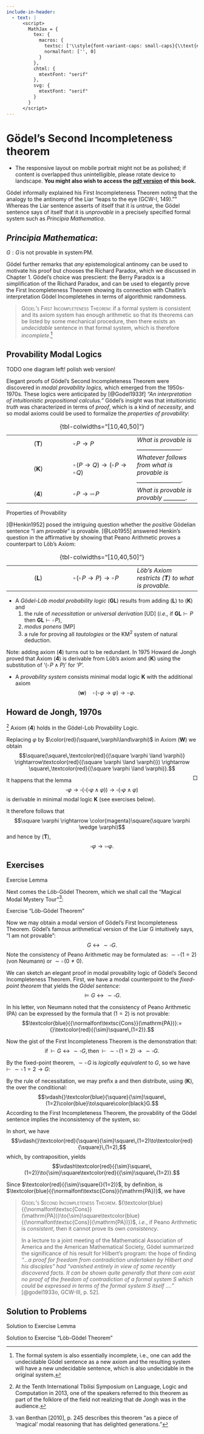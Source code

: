 ```yaml
---
include-in-header:
  - text: |
      <script>
        MathJax = {
          tex: {
            macros: {
              textsc: ['\\style{font-variant-caps: small-caps}{\\text{#1}}\\,', 1],
              normalfont: ['', 0]
            }
          },
          chtml: {
            mtextFont: "serif"
          },
          svg: {
            mtextFont: "serif"
          }
        }
      </script>
---
```


\raggedbottom

# Gödel’s Second Incompleteness theorem

:::: {.content-visible when-format="html"}
::: {.wabullet .aside}
- The responsive layout on mobile portrait might not be as polished; if content is overlapped thus unintelligible, please rotate device to landscape. **You might also wish to access the [pdf version](/gb.pdf) of this book.**
:::
::::

Gödel informally explained his First Incompleteness Theorem noting that
the analogy to the antinomy of the Liar "leaps to the eye (GCW-I, 149).""
Whereas the Liar sentence asserts of itself that it is *untrue*, the
Gödel sentence says of itself that it is *unprovable* in a precisely
specified formal system such as *Principia Mathematica*.

:::: {.column-margin}
::: {.callout-warning}
## *Principia Mathematica*:

$G:G\,\text{is not provable in system}\,\mathrm{PM}.$
:::
::::

Gödel further remarks that *any* epistemological antinomy can be used to
motivate his proof but chooses the Richard Paradox, which we discussed
in Chapter 1. Gödel’s choice was prescient: the Berry Paradox is a
simplification of the Richard Paradox, and can be used to elegantly
prove the First Incompleteness Theorem showing its connection with
Chaitin’s interpretation Gödel Incompletehes in terms of algorithmic
randomness.

> [Gödel’s First Incompleteness Theorem]{.smallcaps}:
> if a formal system is consistent and its axiom system has enough
> arithmetic so that its theorems can be listed by some mechanical
> procedure, then there exists an *undecidable* sentence in that formal
> system, which is therefore *incomplete*.^[The formal system is also essentially incomplete, i.e., one can add the undecidable Gödel sentence as a new axiom and the resulting system will have a new undecidable sentence, which is also undecidable in the original system.]

## Provability Modal Logics

TODO one diagram left! polish web version!

::: {#fig-goedel-intriguing .column-margin fig-pos='H'}

\begin{dummyenv}
\nopagecolor
\definecolor{ourblue}{HTML}{0070C0}
\usetikzlibrary{positioning}
\begin{tikzpicture}
  \node (outer) [align=center] {
    $\square(P \to Q) \to (\square P \to \square Q)$ 
  };
  \node (show) [align=center, below=1mm of outer] {
    \textit{\st{Show Q}}
  };
  \node (outerbox) [color=ourblue, draw, minimum width=6cm, minimum height=4cm, align=center, below=.1mm of show] {};
  \node (innerbox1) [color=ourblue, draw, minimum width=2cm, minimum height=2cm, align=center, left=-25mm of outerbox] {};
  \node (innerbox2) [color=ourblue, draw, minimum width=2cm, minimum height=2cm, align=center, right=-25mm of outerbox] {};
  \node (inner1) [align=center, above=1mm of innerbox1] {
    \textit{\st{Show}} \( P \to Q \)
  };
  \node (inner2) [align=center, above=1mm of innerbox2] {
    \textit{\st{Show}} \( P \)
  };
\end{tikzpicture}
\end{dummyenv}

:::

Elegant proofs of Gödel’s Second Incompleteness Theorem were discovered
in *modal provability logics,* which emerged from the 1950s-1970s. These
logics were anticipated by [@Godel1933f] *"An interpretation of
intuitionistic propositional calculus."* Gödel’s insight was that
intuitionistic *truth* was characterized in terms of *proof*, which is a
kind of *necessity*, and so modal axioms could be used to formalize the
*properties of provability*:

::: {#tbl-goedel-properties-of-provability}

| | | |
|:-:|---|---|
| (**T**) | $\square\,P\to P$ | *What is provable is ________________.* |
| (**K**) | $\square\,(P\to Q)\to(\square\,P\to\square\,Q)$ | *Whatever follows from what is provable is ________________.* |
| (**4**) | $\square\,P\to\square\square\,P$ | *What is provable is provably ________.*

: {tbl-colwidths="[10,40,50]"}

Properties of Provability

:::

[@Henkin1952] posed the intriguing question whether the
*positive* Gödelian sentence “I am *provable*” is provable. [@Lob1955] answered Henkin’s question in the affirmative by showing that
Peano Arithmetic proves a counterpart to Löb’s Axiom:

| | | |
|:-:|---|---|
| (**L**) | $\square\,(\square\,P\to P)\to\square\,P$ | *Löb’s Axiom restricts (**T**) to what is provable.* |

: {tbl-colwidths="[10,40,50]"}

\let\labelitemito\labelitemi
\renewcommand\labelitemi{}
::: {.nobullet}
* A *Gödel-Löb modal probability logic* (**GL**) results from adding
  (**L**) to (**K**) and
  1.  the rule of *necessitation* or *universal derivation* \[UD\] (*i.e.,* if $\mathbf{GL}\vdash P$ then $\mathbf{GL}\vdash\square\,P$),
  2.  *modus ponens* \[MP\]
  3.  a rule for proving all *tautologies* or the KM<sup>2</sup> system of natural deduction.
:::
\renewcommand\labelitemi{\labelitemito}

Note: adding axiom (**4**) turns out to be redundant. In 1975 Howard de
Jongh proved that Axiom (**4**) is derivable from Löb’s axiom and
(**K**) using the substitution of '($\square\,P\land P$)' for '$P$'.

\let\labelitemito\labelitemi
\renewcommand\labelitemi{}
::: {.nobullet}
* A *provability system* consists minimal modal logic **K** with the additional axiom
  $$(\mathbf{w})\quad\square\,(\square\,\varphi\to\varphi)\to\square\,\varphi.$$
:::
\renewcommand\labelitemi{\labelitemito}

::: {#thm-goedel-de-jongh-1970}
## Howard de Jongh, 1970s 

[^dejongh]
Axiom (**4**) holds in the Gödel-Lob Provability Logic.
:::

[^dejongh]: At the Tenth International Tbilisi Symposium on Language, Logic and Computation in 2013, one of the speakers referred to this theorem as part of the folklore of the field not realizing that de Jongh was in the audience.

::: {.proof}
Replacing $\varphi$ by $\color{red}(\square\,\varphi\land\varphi)$ in Axiom (**W**) we obtain
$$\square(\square\,\textcolor{red}{(\square \varphi \land \varphi)} \rightarrow\textcolor{red}{(\square \varphi \land \varphi)}) \rightarrow \square\,\textcolor{red}{(\square \varphi \land \varphi)}.$$
<span class="content-visible" style="float: right;" when-format="html">$\Box$</span>
:::

It happens that the lemma 
$$\square \varphi \rightarrow \square(\square(\square \varphi \wedge \varphi)) \rightarrow \square(\square \varphi \wedge \varphi)$$
is derivable in minimal modal logic
**K** (see exercises below).

It therefore follows that
$$\square \varphi \rightarrow \color{magenta}\square(\square \varphi \wedge \varphi)$$
and hence by (**T**),
$$\square \varphi \rightarrow \square \square \varphi .$$

## Exercises

::: {#lst-montague-goedel-exercise-2024-problems-1 fig-pos='H' fig-align="left"}

\begin{natdummyenv}
\nopagecolor
\definecolor{ourblue}{HTML}{0070C0}
$\displaystyle
\begin{array}{rll}
1.&\text{\textit{\st{Show}}}\;\square\varphi\to\square(\varphi\to(\square(\square\varphi\land\varphi)\to(\square\varphi\land\varphi)))&\\
2.&\tikzmark{start1}\phantom{\text{\textit{\st{Show}}}\;}\square\varphi&\text{Assume (\rule{1cm}{0.15mm})}\\
3.&\phantom{\text{\textit{\st{Show}}}\;}\square(\square(\square\varphi\land\varphi)\to\square\varphi\land\varphi)\to\square(\square\varphi\land\varphi)&\text{Axiom (L)}\\
4.&\quad\text{\textit{\st{Show}}}\;\square(\varphi\to(\square(\square\varphi\land\varphi)\to(\square\varphi\land\varphi)))&\text{5, \rule{1cm}{0.15mm}}\\
5.&\quad\tikzmark{start2}\quad\text{\textit{\st{Show}}}\;\varphi\to(\square(\square\varphi\land\varphi)\to(\square\varphi\land\varphi))&\text{7, \rule{1cm}{0.15mm}}\\
6.&\quad\quad\tikzmark{start3}\phantom{\text{\textit{\st{Show}}}\;}\varphi&\text{Assume (\rule{1cm}{0.15mm})}\\
7.&\quad\quad\quad\text{\textit{\st{Show}}}\;\square(\square\varphi\land\varphi)\to\square\varphi\land\varphi&\text{11, \rule{1cm}{0.15mm}}\\
8.&\quad\quad\tikzmark{start4}\quad\phantom{\text{\textit{\st{Show}}}\;}\square(\square\varphi\land\varphi)&\text{Assume (\rule{1cm}{0.15mm})}\\
9.&\quad\quad\quad\phantom{\text{\textit{\st{Show}}}\;}\square\square\varphi\land\square\varphi&\text{distribution}\,\square\big/{\land}\\
10.&\quad\quad\quad\phantom{\text{\textit{\st{Show}}}\;}\square\varphi&\text{9, S}\\
11.&\quad\quad\quad\phantom{\text{\textit{\st{Show}}}\;}\square\varphi\land\varphi&\tikzmark{end4}\tikzmark{end3}\tikzmark{end2}\tikzmark{end1}\text{10, 6 ADJ}
\end{array}
$
\begin{tikzpicture}[remember picture,overlay]
  \coordinate (start1) at ([xshift=1ex,yshift=1.6ex]pic cs:start1);
  \coordinate (end1) at ([xshift=-1.5ex,yshift=-0.5ex]pic cs:end1);
  \node[inner sep=2pt,draw=ourblue,fit=(start1) (end1)] {};
  
  \foreach \i in {2,...,4} {
    \coordinate (start) at ([xshift=1ex,yshift=1.6ex]pic cs:start\i);
    \coordinate (e\i) at ([xshift=-1ex,yshift=-0.5ex]pic cs:end\i);
    \path let \p1 = (e\i), \p2 = (end1) in coordinate (end) at (\x2,\y1);
    \node[inner sep=2pt,draw=ourblue,fit=(start) (end)] {};
  }
\end{tikzpicture}
\end{natdummyenv}

Exercise Lemma

:::

Next comes the Löb-Gödel Theorem, which we shall call the "Magical Modal
Mystery Tour"^[van Benthan [2010], p. 245 describes this theorem "as a piece of 'magical' modal reasoning that has delighted generations."]:

::: {#lst-montague-goedel-exercise-2024-problems-2 fig-pos='H' fig-align="left"}

\begin{natdummyenv}
\nopagecolor
\definecolor{ourblue}{HTML}{0070C0}
$\displaystyle
\begin{array}{rll}
1.&\vdash\square\,\varphi\to\varphi&\text{Assumption (\textbf{T})}\\
2.&\vdash\sigma\leftrightarrow(\square\sigma\to\varphi)&\text{G\"odel's Fixed-Point Theorem}\\
3.&\quad\text{\textit{\st{Show}}}\;\varphi&\text{20, \rule{1cm}{0.15mm}}\\
4.&\quad\tikzmark{start1}\quad\text{\textit{\st{Show}}}\;\square\sigma&\text{16, \rule{1cm}{0.15mm}}\\
5.&\quad\quad\tikzmark{start2}\quad\text{\textit{\st{Show}}}\;\square\sigma\to\varphi&\text{14, \rule{1cm}{0.15mm}}\\
6.&\quad\quad\quad\tikzmark{start3}\phantom{\text{\textit{\st{Show}}}\;}\square\sigma&\text{Assume (\rule{1cm}{0.15mm})}\\
7.&\quad\quad\quad\quad\text{\textit{\st{Show}}}\;\square\,[\sigma\leftrightarrow(\square\sigma\to\varphi)]&\text{8, \rule{1cm}{0.15mm}}\\
8.&\quad\quad\quad\quad\tikzmark{start4}\phantom{\text{\textit{\st{Show}}}\;}\sigma\leftrightarrow(\square\sigma\to\varphi)&\tikzmark{end4}\text{2, G\"odel's Fixed-Point Theorem}\\
9.&\quad\quad\quad\phantom{\text{\textit{\st{Show}}}\;}\square\sigma\to\square(\square\sigma\to\varphi)&\text{7, T81, IE, MD, S, Axiom (K), MP}\\
10.&\quad\quad\quad\phantom{\text{\textit{\st{Show}}}\;}\square(\square\sigma\to\varphi)&\text{9, 6, \rule{1cm}{0.15mm}}\\
11.&\quad\quad\quad\phantom{\text{\textit{\st{Show}}}\;}\square\square\sigma\to\square\varphi&\text{10, Axiom (\rule{1cm}{0.15mm}), MP}\\
12.&\quad\quad\quad\phantom{\text{\textit{\st{Show}}}\;}\square\sigma\to\square\square\sigma&\text{Axiom (\rule{1cm}{0.15mm})}\\
13.&\quad\quad\quad\phantom{\text{\textit{\st{Show}}}\;}\square\varphi&\tikzmark{end3}\text{12, 6 \rule{1cm}{0.15mm}, 11 \rule{1cm}{0.15mm}}\\
14.&\quad\quad\quad\phantom{\text{\textit{\st{Show}}}\;\square}\varphi&\text{13, (\rule{1cm}{0.15mm})}\\
15.&\quad\quad\quad\phantom{\text{\textit{\st{Show}}}\;}(\square\sigma\to\varphi)\to\sigma&\tikzmark{end2}\text{2, \rule{1cm}{0.15mm}}\\
16.&\quad\quad\quad\phantom{\text{\textit{\st{Show}}}\;}\sigma&\text{15, 5 \rule{1cm}{0.15mm}}\\
17.&\quad\quad\phantom{\text{\textit{\st{Show}}}\;}\sigma\to(\square\sigma\to\varphi)&\text{2, \rule{1cm}{0.15mm}}\\
18.&\quad\quad\phantom{\text{\textit{\st{Show}}}\;}\sigma&\text{4, (\rule{1cm}{0.15mm})}\\
19.&\quad\quad\phantom{\text{\textit{\st{Show}}}\;}\square\sigma\to\varphi&\tikzmark{end1}\text{17, 18 \rule{1cm}{0.15mm}}\\
20.&\quad\phantom{\text{\textit{\st{Show}}}\;}\varphi&\text{19, 4 \rule{1cm}{0.15mm}}
\end{array}
$
\begin{tikzpicture}[remember picture,overlay]
  \coordinate (start1) at ([xshift=1.2ex,yshift=1.6ex]pic cs:start1);
  \coordinate (end1) at ([xshift=-1.5ex,yshift=-0.5ex]pic cs:end1);
  \node[inner sep=2pt,draw=ourblue,fit=(start1) (end1)] {};
  
  \foreach \i in {2,...,4} {
    \coordinate (start) at ([xshift=1.2ex,yshift=1.6ex]pic cs:start\i);
    \coordinate (e\i) at ([xshift=-1ex,yshift=-0.5ex]pic cs:end\i);
    \path let \p1 = (e\i), \p2 = (end1) in coordinate (end) at (\x2,\y1);
    \node[inner sep=2pt,draw=ourblue,fit=(start) (end)] {};
  }
\end{tikzpicture}
\end{natdummyenv}

Exercise "Löb-Gödel Theorem"

:::

Now we may obtain a modal version of Gödel’s First Incompleteness
Theorem. Gödel’s famous arithmetical version of the Liar G intuitively
says, "I am not provable":
$$G\leftrightarrow{}{\sim}\square G.$$
Note the consistency of Peano Arithmetic may be formulated as: ${\sim}\square\,(1=2)$
(von Neumann) or ${\sim}\square\,(0\neq 0)$.

We can sketch an elegant proof in modal provability logic of Gödel’s
Second Incompleteness Theorem. First, we have a modal counterpoint to
the *fixed-point theorem* that yields the *Gödel sentence*:
$$\vDash G\leftrightarrow{}{\sim}\square G.$$

In his letter, von Neumann noted that the consistency of Peano Arithmetic
(PA) can be expressed by the formula that $(1 = 2)$ is not provable:
$$\textcolor{blue}{{\normalfont\textsc{Cons}}(\mathrm{PA})}:={}\textcolor{red}{{\sim}\square\,(1=2)}.$$

Now the gist of the First Incompleteness Theorem is the demonstration
that:
$$\text{if}\,\vdash G\leftrightarrow{}{\sim}\square G,\,\text{then}\,\vdash{}{\sim}\square\,(1=2)\to{}{\sim}\square G.$$

By the fixed-point theorem, ${\sim}\square\,G$ is *logically equivalent* to $G$, so we
have $\vdash{}{\sim}\square\,1 = 2 \to G$:

::: {#fig-goedel-2024-fixed-point-equivalent fig-pos='H'}

\begin{dummyenv}
\nopagecolor
\definecolor{ourred}{HTML}{FE0F0F}
\definecolor{ourblue}{HTML}{7D7DFE}
% https://q.uiver.app/#q=WzAsMyxbMCwwLCJ7XFxzaW19XFxzcXVhcmVcXCwxPTIiXSxbMSwwLCJ7XFxzaW19XFxzcXVhcmVcXCxHIl0sWzEsMSwiRyJdLFswLDEsIiIsMCx7ImNvbG91ciI6WzI0MCw2MCw2MF19XSxbMSwyLCJcXHF1YWRcXHF1YWRcXHRleHR7XFx0ZXh0aXR7XFxjb2xvcntibGFja31maXhlZC1wb2ludCB0aGVvcmVtfX0iLDAseyJjb2xvdXIiOlswLDYwLDYwXSwic3R5bGUiOnsidGFpbCI6eyJuYW1lIjoiYXJyb3doZWFkIn19fSxbMCw2MCw2MCwxXV0sWzAsMiwiIiwyLHsiY29sb3VyIjpbMjQwLDYwLDYwXX1dXQ==
\begin{tikzcd}[ampersand replacement=\&,column sep=large,row sep=2.25em]
	{{\sim}\square\,1=2} \& {{\sim}\square\,G} \\
	\& G
	\arrow[color={rgb,255:red,92;green,92;blue,214}, from=1-1, to=1-2]
	\arrow["{\quad\quad\text{\textit{\color{black}fixed-point theorem}}}", color={rgb,255:red,214;green,92;blue,92}, tail reversed, from=1-2, to=2-2]
	\arrow[color={rgb,255:red,92;green,92;blue,214}, from=1-1, to=2-2]
\end{tikzcd}
\end{dummyenv}

:::

By the rule of necessitation, we may prefix a and then distribute, using
(**K**), the over the conditional:
$$\vdash{}\textcolor{blue}{\square}{\sim}\square\,(1=2)\color{blue}\to\square\color{black}G.$$
According to the First Incompleteness Theorem, the provability of the
Gödel sentence implies the inconsistency of the system, so:

::: {#fig-goedel-2024-first-incompleteness fig-pos='H'}

\begin{dummyenv}
\nopagecolor
\definecolor{ourred}{HTML}{FE0F0F}
\definecolor{ourblue}{HTML}{7D7DFE}
% https://q.uiver.app/#q=WzAsMyxbMCwwLCJcXHNxdWFyZXtcXHNpbX1cXHNxdWFyZVxcLDE9MiJdLFsxLDAsIntcXHRleHRjb2xvcntibHVlfVxcc3F1YXJlfVxcLEciXSxbMSwxLCJ7XFx0ZXh0Y29sb3J7cmVkfVxcc3F1YXJlfVxcLDE9MiJdLFswLDEsIiIsMCx7ImNvbG91ciI6WzI0MCw2MCw2MF19XSxbMSwyLCJcXHF1YWRcXHF1YWRcXHRleHR7XFx0ZXh0aXR7XFxjb2xvcntibGFja31GaXJzdCBJbmNvbXBsZXRlbmVzcyBUaGVvcmVtfX0iLDAseyJjb2xvdXIiOlswLDYwLDYwXX0sWzAsNjAsNjAsMV1dLFswLDIsIiIsMix7ImNvbG91ciI6WzI0MCw2MCw2MF19XV0=
\begin{tikzcd}[ampersand replacement=\&,column sep=large,row sep=2.25em]
	{\square{\sim}\square\,1=2} \& {{\textcolor{blue}\square}\,G} \\
	\& {{\textcolor{red}\square}\,1=2}
	\arrow[color={rgb,255:red,92;green,92;blue,214}, from=1-1, to=1-2]
	\arrow["{\quad\quad\text{\textit{\color{black}First Incompleteness Theorem}}}", color={rgb,255:red,214;green,92;blue,92}, from=1-2, to=2-2]
	\arrow[color={rgb,255:red,92;green,92;blue,214}, from=1-1, to=2-2]
\end{tikzcd}
\end{dummyenv}

:::

In short, we have
$$\vdash{}\textcolor{red}{\square}{\sim}\square\,(1=2)\to\textcolor{red}{\square}\,(1=2),$$
which, by contraposition, yields
$$\vdash\textcolor{red}{{\sim}\square\,(1=2)}\to{\sim}\square\textcolor{red}{{\sim}\square\,(1=2)}.$$

Since $\textcolor{red}{{\sim}\square{}(1=2)}$, by definition, is $\textcolor{blue}{{\normalfont\textsc{Cons}}(\mathrm{PA})}$, we have

> [Gödel’s Second Incompleteness Theorem.]{.smallcaps}
> $(\textcolor{blue}{{\normalfont\textsc{Cons}}(\mathrm{PA})}\to{\sim}\square\textcolor{blue}{{\normalfont\textsc{Cons}}(\mathrm{PA})})$, *i.e.*, if Peano Arithmetic
> is *consistent*, then it cannot prove its own *consistency*.
>
> In a lecture to a joint meeting of the Mathematical Association of
> America and the American Mathematical Society, Gödel summarized the
> significance of his result for Hilbert’s program: the hope of finding
> *"…a proof for freedom from contradiction undertaken by Hilbert and
> his disciples" had "vanished entirely in view of some recently
> discovered facts. It can be shown quite generally that there can exist
> no proof of the freedom of contradiction of a formal system S which
> could be expressed in terms of the formal system S itself …."*
> [@godel1933o, GCW-III, p. 52].

## Solution to Problems

::: {#lst-montague-goedel-2024-solution-to-problems-1 fig-pos='H' fig-align="left"}

\begin{natdummyenv}
\nopagecolor
\definecolor{ourblue}{HTML}{0070C0}
$\displaystyle
\begin{array}{rll}
1.&\text{\textit{\st{Show}}}\;\square\varphi\to\square(\varphi\to(\square(\square\varphi\land\varphi)\to(\square\varphi\land\varphi)))&\text{3, CD}\\
2.&\tikzmark{start1}\phantom{\text{\textit{\st{Show}}}\;}\square\varphi&\text{Assume (CD)}\\
3.&\phantom{\text{\textit{\st{Show}}}\;}\square(\square(\square\varphi\land\varphi)\to\square\varphi\land\varphi)\to\square(\square\varphi\land\varphi)&\text{Axiom (L)}\\
4.&\quad\text{\textit{\st{Show}}}\;\square(\varphi\to(\square(\square\varphi\land\varphi)\to(\square\varphi\land\varphi)))&\text{5, ND}\\
5.&\quad\tikzmark{start2}\quad\text{\textit{\st{Show}}}\;\varphi\to(\square(\square\varphi\land\varphi)\to(\square\varphi\land\varphi))&\text{7, CD}\\
6.&\quad\quad\tikzmark{start3}\phantom{\text{\textit{\st{Show}}}\;}\varphi&\text{Assume (CD)}\\
7.&\quad\quad\quad\text{\textit{\st{Show}}}\;\square(\square\varphi\land\varphi)\to\square\varphi\land\varphi&\text{11, CD}\\
8.&\quad\quad\tikzmark{start4}\quad\phantom{\text{\textit{\st{Show}}}\;}\square(\square\varphi\land\varphi)&\text{Assume (CD)}\\
9.&\quad\quad\quad\phantom{\text{\textit{\st{Show}}}\;}\square\square\varphi\land\square\varphi&\text{8, (\textbf{K}), MP}\\
10.&\quad\quad\quad\phantom{\text{\textit{\st{Show}}}\;}\square\varphi&\text{9, S}\\
11.&\quad\quad\quad\phantom{\text{\textit{\st{Show}}}\;}\square\varphi\land\varphi&\tikzmark{end4}\tikzmark{end3}\tikzmark{end2}\tikzmark{end1}\text{10, 6 ADJ}
\end{array}
$
\begin{tikzpicture}[remember picture,overlay]
  \coordinate (start1) at ([xshift=1ex,yshift=1.6ex]pic cs:start1);
  \coordinate (end1) at ([xshift=-1.5ex,yshift=-0.5ex]pic cs:end1);
  \node[inner sep=2pt,draw=ourblue,fit=(start1) (end1)] {};
  
  \foreach \i in {2,...,4} {
    \coordinate (start) at ([xshift=1ex,yshift=1.6ex]pic cs:start\i);
    \coordinate (e\i) at ([xshift=-1ex,yshift=-0.5ex]pic cs:end\i);
    \path let \p1 = (e\i), \p2 = (end1) in coordinate (end) at (\x2,\y1);
    \node[inner sep=2pt,draw=ourblue,fit=(start) (end)] {};
  }
\end{tikzpicture}
\end{natdummyenv}

Solution to Exercise Lemma

:::

::: {#lst-montague-goedel-2024-solution-to-problems-2 fig-pos='H' fig-align="left"}

\begin{natdummyenv}
\nopagecolor
\definecolor{ourblue}{HTML}{0070C0}
$\displaystyle
\begin{array}{rll}
1.&\vdash\square\,\varphi\to\varphi&\text{Assumption (\textbf{T})}\\
2.&\vdash\sigma\leftrightarrow(\square\sigma\to\varphi)&\text{G\"odel's Fixed-Point Theorem}\\
3.&\quad\text{\textit{\st{Show}}}\;\varphi&\text{20, DD}\\
4.&\quad\tikzmark{start1}\quad\text{\textit{\st{Show}}}\;\square\sigma&\text{16, ND}\\
5.&\quad\quad\tikzmark{start2}\quad\text{\textit{\st{Show}}}\;\square\sigma\to\varphi&\text{14, CD}\\
6.&\quad\quad\quad\tikzmark{start3}\phantom{\text{\textit{\st{Show}}}\;}\square\sigma&\text{Assume (CD)}\\
7.&\quad\quad\quad\quad\text{\textit{\st{Show}}}\;\square\,[\sigma\leftrightarrow(\square\sigma\to\varphi)]&\text{8, ND}\\
8.&\quad\quad\quad\quad\tikzmark{start4}\phantom{\text{\textit{\st{Show}}}\;}\sigma\leftrightarrow(\square\sigma\to\varphi)&\tikzmark{end4}\text{2, G\"odel's Fixed-Point Theorem}\\
9.&\quad\quad\quad\phantom{\text{\textit{\st{Show}}}\;}\square\sigma\to\square(\square\sigma\to\varphi)&\text{7, T81, IE, MD, S, Axiom (K), MP}\\
10.&\quad\quad\quad\phantom{\text{\textit{\st{Show}}}\;}\square(\square\sigma\to\varphi)&\text{9, 6, MP}\\
11.&\quad\quad\quad\phantom{\text{\textit{\st{Show}}}\;}\square\square\sigma\to\square\varphi&\text{10, Axiom (\textbf{K}), MP}\\
12.&\quad\quad\quad\phantom{\text{\textit{\st{Show}}}\;}\square\sigma\to\square\square\sigma&\text{Axiom (\textbf{4})}\\
13.&\quad\quad\quad\phantom{\text{\textit{\st{Show}}}\;}\square\varphi&\tikzmark{end3}\text{12, 6 MP, 11 MP}\\
14.&\quad\quad\quad\phantom{\text{\textit{\st{Show}}}\;\square}\varphi&\text{13, (\textbf{T})}\\
15.&\quad\quad\quad\phantom{\text{\textit{\st{Show}}}\;}(\square\sigma\to\varphi)\to\sigma&\tikzmark{end2}\text{2, BC}\\
16.&\quad\quad\quad\phantom{\text{\textit{\st{Show}}}\;}\sigma&\text{15, 5 MP}\\
17.&\quad\quad\phantom{\text{\textit{\st{Show}}}\;}\sigma\to(\square\sigma\to\varphi)&\text{2, BC}\\
18.&\quad\quad\phantom{\text{\textit{\st{Show}}}\;}\sigma&\text{4, (\textbf{T})}\\
19.&\quad\quad\phantom{\text{\textit{\st{Show}}}\;}\square\sigma\to\varphi&\tikzmark{end1}\text{17, 18 MP}\\
20.&\quad\phantom{\text{\textit{\st{Show}}}\;}\varphi&\text{19, 4 MP}
\end{array}
$
\begin{tikzpicture}[remember picture,overlay]
  \coordinate (start1) at ([xshift=1.2ex,yshift=1.6ex]pic cs:start1);
  \coordinate (end1) at ([xshift=-1.5ex,yshift=-0.5ex]pic cs:end1);
  \node[inner sep=2pt,draw=ourblue,fit=(start1) (end1)] {};
  
  \foreach \i in {2,...,4} {
    \coordinate (start) at ([xshift=1.2ex,yshift=1.6ex]pic cs:start\i);
    \coordinate (e\i) at ([xshift=-1ex,yshift=-0.5ex]pic cs:end\i);
    \path let \p1 = (e\i), \p2 = (end1) in coordinate (end) at (\x2,\y1);
    \node[inner sep=2pt,draw=ourblue,fit=(start) (end)] {};
  }
\end{tikzpicture}
\end{natdummyenv}

Solution to Exercise "Löb-Gödel Theorem"

:::






















